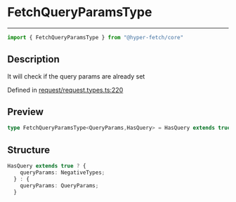 

# FetchQueryParamsType

<div class="api-docs__separator" data-reactroot="">

---

</div><div class="api-docs__import" data-reactroot="">

```ts
import { FetchQueryParamsType } from "@hyper-fetch/core"
```

</div><div class="api-docs__section">

## Description

</div><div class="api-docs__description"><span class="api-docs__do-not-parse">

It will check if the query params are already set

</span></div><p class="api-docs__definition">

Defined in [request/request.types.ts:220](https://github.com/BetterTyped/hyper-fetch/blob/cc329b91/packages/core/src/request/request.types.ts#L220)

</p><div class="api-docs__section">

## Preview

</div><div class="api-docs__preview type single">

```ts
type FetchQueryParamsType<QueryParams,HasQuery> = HasQuery extends true ? { queryParams?: NegativeTypes } : { queryParams?: QueryParams };
```

</div><div class="api-docs__section">

## Structure

</div><div class="api-docs__returns">

```ts
HasQuery extends true ? {
    queryParams: NegativeTypes;
  } : {
    queryParams: QueryParams;
  }
```

</div>